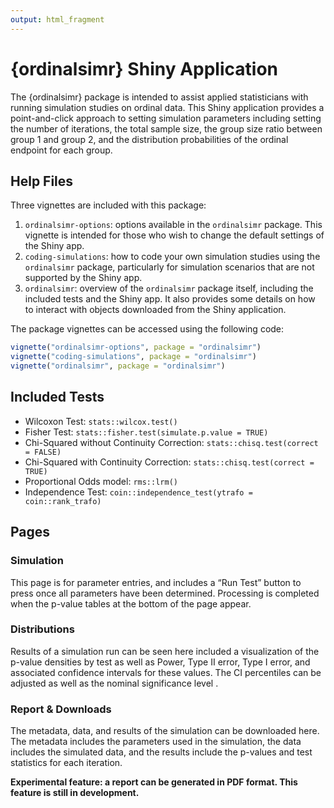 ```yaml
---
output: html_fragment
---
```


# {ordinalsimr} Shiny Application

The {ordinalsimr} package is intended to assist applied statisticians with running simulation studies on ordinal data. This Shiny application provides a point-and-click approach to setting simulation parameters including setting the number of iterations, the total sample size, the group size ratio between group 1 and group 2, and the distribution probabilities of the ordinal endpoint for each group. 

## Help Files



Three vignettes are included with this package:

1. `ordinalsimr-options`: options available in the `ordinalsimr` package. This vignette is intended for those who wish to change the default settings of the Shiny app.
2. `coding-simulations`: how to code your own simulation studies using the `ordinalsimr` package, particularly for simulation scenarios that are not supported by the Shiny app.
3. `ordinalsimr`: overview of the `ordinalsimr` package itself, including the included tests and the Shiny app. It also provides some details on how to interact with objects downloaded from the Shiny application.

The package vignettes can be accessed using the following code:

```r
vignette("ordinalsimr-options", package = "ordinalsimr")
vignette("coding-simulations", package = "ordinalsimr")
vignette("ordinalsimr", package = "ordinalsimr")
```


## Included Tests

* Wilcoxon Test: `stats::wilcox.test()`
* Fisher Test: `stats::fisher.test(simulate.p.value = TRUE)`
* Chi-Squared without Continuity Correction: `stats::chisq.test(correct = FALSE)`
* Chi-Squared with Continuity Correction: `stats::chisq.test(correct = TRUE)`
* Proportional Odds model: `rms::lrm()`
* Independence Test: `coin::independence_test(ytrafo = coin::rank_trafo)`

## Pages

### Simulation

This page is for parameter entries, and includes a "Run Test" button to press once all parameters have been determined. Processing is completed when the p-value tables at the bottom of the page appear.

### Distributions

Results of a simulation run can be seen here included a visualization of the p-value densities by test as well as Power, Type II error, Type I error, and associated confidence intervals for these values. The CI percentiles can be adjusted as well as the nominal significance level \alpha.

### Report & Downloads

The metadata, data, and results of the simulation can be downloaded here. The metadata includes the parameters used in the simulation, the data includes the simulated data, and the results include the p-values and test statistics for each iteration.

**Experimental feature: a report can be generated in PDF format. This feature is still in development.**






